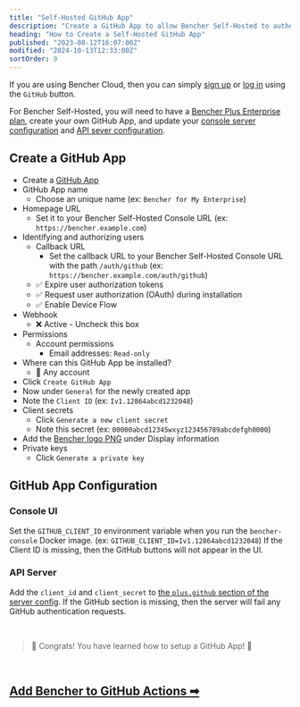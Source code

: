```yaml
---
title: "Self-Hosted GitHub App"
description: "Create a GitHub App to allow Bencher Self-Hosted to authenticate with GitHub"
heading: "How to Create a Self-Hosted GitHub App"
published: "2023-08-12T16:07:00Z"
modified: "2024-10-13T12:33:00Z"
sortOrder: 9
---
```


If you are using Bencher Cloud, then you can simply [sign up](/auth/signup) or [log in](/auth/login)
using the `GitHub` button.

For Bencher Self-Hosted, you will need to have a [Bencher Plus Enterprise plan][bencher plus enterprise],
create your own GitHub App,
and update your [console server configuration][console config] and [API sever configuration][server config].

[bencher plus enterprise]: /pricing/?level=enterprise
[console config]: /docs/reference/console-config/
[server config]: /docs/reference/server-config/

## Create a GitHub App

- Create a [GitHub App](https://docs.github.com/en/apps/creating-github-apps/registering-a-github-app/registering-a-github-app#registering-a-github-app)
- GitHub App name
  - Choose an unique name (ex: `Bencher for My Enterprise`)
- Homepage URL
  - Set it to your Bencher Self-Hosted Console URL (ex: `https://bencher.example.com`)
- Identifying and authorizing users
  - Callback URL
    - Set the callback URL to your Bencher Self-Hosted Console URL with the path `/auth/github` (ex: `https://bencher.example.com/auth/github`)
  - ✅ Expire user authorization tokens
  - ✅ Request user authorization (OAuth) during installation
  - ✅ Enable Device Flow
- Webhook
  - ❌ Active - Uncheck this box
- Permissions
  - Account permissions
    - Email addresses: `Read-only`
- Where can this GitHub App be installed?
  - 🔘 Any account
- Click `Create GitHub App`
- Now under `General` for the newly created app
- Note the `Client ID` (ex: `Iv1.12864abcd1232048`)
- Client secrets
  - Click `Generate a new client secret`
  - Note this secret (ex: `00000abcd12345wxyz123456789abcdefgh0000`)
- Add the [Bencher logo PNG](/brand/) under Display information
- Private keys
  - Click `Generate a private key`

## GitHub App Configuration

### Console UI
Set the `GITHUB_CLIENT_ID` environment variable when you run the `bencher-console` Docker image. (ex: `GITHUB_CLIENT_ID=Iv1.12864abcd1232048`)
If the Client ID is missing, then the GitHub buttons will not appear in the UI.

### API Server
Add the `client_id` and `client_secret` to [the `plus.github` section of the server config](/docs/reference/server-config/#plusgithub).
If the GitHub section is missing, then the server will fail any GitHub authentication requests.

<br/>

> 🐰 Congrats! You have learned how to setup a GitHub App! 🎉

<br/>

<h2><a href="/docs/how-to/github-actions/">Add Bencher to GitHub Actions ➡</a></h2>
